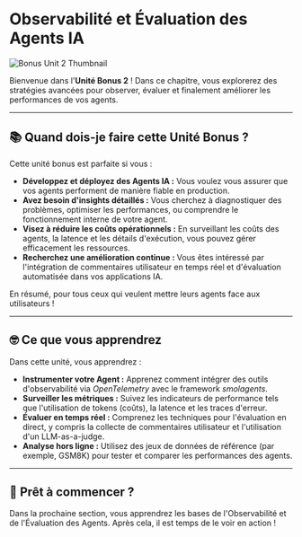 # Observabilité et Évaluation des Agents IA

![Bonus Unit 2 Thumbnail](https://langfuse.com/images/cookbook/huggingface-agent-course/agent-observability-and-evaluation.png)

Bienvenue dans l'**Unité Bonus 2** ! Dans ce chapitre, vous explorerez des stratégies avancées pour observer, évaluer et finalement améliorer les performances de vos agents.

---

## 📚 Quand dois-je faire cette Unité Bonus ?

Cette unité bonus est parfaite si vous :
- **Développez et déployez des Agents IA :** Vous voulez vous assurer que vos agents performent de manière fiable en production.
- **Avez besoin d'insights détaillés :** Vous cherchez à diagnostiquer des problèmes, optimiser les performances, ou comprendre le fonctionnement interne de votre agent.
- **Visez à réduire les coûts opérationnels :** En surveillant les coûts des agents, la latence et les détails d'exécution, vous pouvez gérer efficacement les ressources.
- **Recherchez une amélioration continue :** Vous êtes intéressé par l'intégration de commentaires utilisateur en temps réel et d'évaluation automatisée dans vos applications IA.

En résumé, pour tous ceux qui veulent mettre leurs agents face aux utilisateurs !

---

## 🤓 Ce que vous apprendrez

Dans cette unité, vous apprendrez :
- **Instrumenter votre Agent :** Apprenez comment intégrer des outils d'observabilité via *OpenTelemetry* avec le framework *smolagents*.
- **Surveiller les métriques :** Suivez les indicateurs de performance tels que l'utilisation de tokens (coûts), la latence et les traces d'erreur.
- **Évaluer en temps réel :** Comprenez les techniques pour l'évaluation en direct, y compris la collecte de commentaires utilisateur et l'utilisation d'un LLM-as-a-judge.
- **Analyse hors ligne :** Utilisez des jeux de données de référence (par exemple, GSM8K) pour tester et comparer les performances des agents.

---

## 🚀 Prêt à commencer ?

Dans la prochaine section, vous apprendrez les bases de l'Observabilité et de l'Évaluation des Agents. Après cela, il est temps de le voir en action !